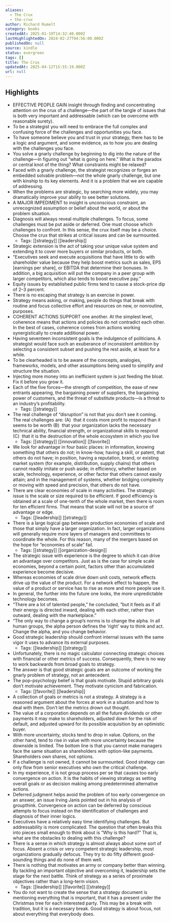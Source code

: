 ```yaml
---
aliases:
  - The Crux
  - the-crux
author: Richard Rumelt
category: books
createdAt: 2025-01-19T14:32:40.000Z
lastHighlightedOn: 2024-02-27T04:56:00.000Z
publishedOn: null
source: kindle
status: evergreen
tags: []
title: The Crux
updatedAt: 2025-04-12T15:55:19.000Z
url: null
---
```

## Highlights

- EFFECTIVE PEOPLE GAIN insight through finding and concentrating attention on the crux of a challenge—the part of the tangle of issues that is both very important and addressable (which can be overcome with reasonable surety).
- To be a strategist you will need to embrace the full complex and confusing force of the challenges and opportunities you face.
- To have someone believe you and trust in your strategy, there has to be a logic and argument, and some evidence, as to how you are dealing with the challenges you face.
- You solve a gnarly challenge by beginning to dig into the nature of the challenge—in figuring out “what is going on here.” What is the paradox or central knot of the thing? What constraints might be relaxed?
- Faced with a gnarly challenge, the strategist recognizes or forges an embedded solvable problem—not the whole gnarly challenge, but one with kinship to its key elements. And it is a problem that we are capable of addressing.
- When the problems are strategic, by searching more widely, you may dramatically improve your ability to see better solutions.
- A MAJOR IMPEDIMENT to insight is unconscious constraint, an unrecognized assumption or belief about the world, or about the problem situation.
- Diagnosis will always reveal multiple challenges. To focus, some challenges must be put aside or deferred. One must choose which challenges to confront. In this sense, the crux itself may be a choice. Choose the crux that strikes at critical issues and can be surmounted.
  - Tags: [[strategy]] [[leadership]]
- Strategic extension is the act of taking your unique value system and extending it to cover more buyers or similar products, or both.
- “Executives seek and execute acquisitions that have little to do with shareholder value because they help boost metrics such as sales, EPS [earnings per share], or EBITDA that determine their bonuses. In addition, a big acquisition will put the company in a peer group with larger competitors, which also tends to boost executive pay.”
- Equity issues by established public firms tend to cause a stock-price dip of 2–3 percent.
- There is no escaping that strategy is an exercise in power.
- Strategy means asking, or making, people do things that break with routine and focus collective effort and resources on new, or nonroutine, purposes.
- COHERENT ACTIONS SUPPORT one another. At the simplest level, coherence means that actions and policies do not contradict each other. In the best of cases, coherence comes from actions working synergistically to create additional power.
- Having seventeen inconsistent goals is the indulgence of politicians. A strategist would face such an exuberance of inconsistent ambition by selecting a consistent subset and pushing the rest aside, at least for a while.
- To be clearheaded is to be aware of the concepts, analogies, frameworks, models, and other assumptions being used to simplify and structure the situation.
- Injecting more money into an inefficient system is just feeding the bloat. Fix it before you grow it.
- Each of the five forces—the strength of competition, the ease of new entrants appearing, the bargaining power of suppliers, the bargaining power of customers, and the threat of substitute products—is a threat to an industry’s profitability.
  - Tags: [[strategy]]
- The real challenge of “disruption” is not that you don’t see it coming. The real challenges are: (A)  that it costs more profit to respond than it seems to be worth (B)  that your organization lacks the necessary technical ability, financial strength, or organizational skills to respond (C)  that it is the destruction of the whole ecosystem in which you live
  - Tags: [[strategy]] [[innovation]] [[favorite]]
- We look for advantage in four basic places: in information, knowing something that others do not; in know-how, having a skill, or patent, that others do not have; in position, having a reputation, brand, or existing market system (for example, distribution, supply chains) that others cannot readily imitate or push aside; in efficiency, whether based on scale, technology, experience, or other factor that others cannot easily attain; and in the management of systems, whether bridging complexity or moving with speed and precision, that others do not have.
- There are clear economies of scale in many activities. The strategic issue is the scale or size required to be efficient. If good efficiency is obtained at a scale of one-tenth of the whole market, then there is room for ten efficient firms. That means that scale will not be a source of advantage or edge.
  - Tags: [[leadership]] [[strategy]]
- There is a large logical gap between production economies of scale and those that simply have a larger organization. In fact, larger organizations will generally require more layers of managers and committees to coordinate the whole. For this reason, many of the mergers based on the hope for “economies of scale” fail.
  - Tags: [[strategy]] [[organization-design]]
- The strategic issue with experience is the degree to which it can drive an advantage over competitors. Just as is the case for simple scale economies, beyond a certain point, factors other than accumulated experience become decisive.
- Whereas economies of scale drive down unit costs, network effects drive up the value of the product. For a network effect to happen, the value of a product or service has to rise as more and more people use it.
- In general, the further into the future one looks, the more unpredictable technology becomes.
- “There are a lot of talented people,” he concluded, “but it feels as if all their energy is directed inward, dealing with each other, rather than outward, dealing with the marketplace.”
- “The only way to change a group’s norms is to change the alpha. In all human groups, the alpha person defines the ‘right’ way to think and act. Change the alpha, and you change behavior.
- Good strategic leadership should confront internal issues with the same vigor it uses to advance its external purposes.
  - Tags: [[leadership]] [[strategy]]
- Unfortunately, there is no magic calculator connecting strategic choices with financial or other metrics of success. Consequently, there is no way to work backwards from broad goals to strategy.
- The answer is that good strategic goals are an outcome of working the gnarly problem of strategy, not an antecedent.
- The pop-psychology belief is that goals motivate. Stupid arbitrary goals don’t motivate achievement. They motivate cynicism and fabrication.
  - Tags: [[favorite]] [[leadership]]
- A collection of goals or metrics is not a strategy. A strategy is a reasoned argument about the forces at work in a situation and how to deal with them. Don’t let the metrics drown out thought.
- The value of a corporation depends on all the future dividends or other payments it may make to shareholders, adjusted down for the risk of default, and adjusted upward for its possible acquisition by an optimistic buyer.
- With more uncertainty, stocks tend to drop in value. Options, on the other hand, tend to rise in value with more uncertainty because the downside is limited. The bottom line is that you cannot make managers face the same situation as shareholders with option-like payments. Shareholders own shares, not options.
- If a challenge is not owned, it cannot be surmounted. Good strategy can only flow from senior executives who own the critical challenge.
- In my experience, it is not group process per se that causes too early convergence on action. It is the habits of viewing strategy as setting overall goals or as decision making among predetermined alternative actions.
- Deferred judgment helps avoid the problem of too early convergence on an answer, an issue Irving Janis pointed out in his analysis of groupthink. Convergence on action can be deferred by conscious attempts to focus instead on the identification of challenges and diagnosis of their inner logics.
- Executives have a relatively easy time identifying challenges. But addressability is more complicated. The question that often breaks this into pieces small enough to think about is “Why is this hard?” That is, what are the obstacles to dealing with this challenge?
- There is a sense in which strategy is almost always about some sort of focus. Absent a crisis or very competent strategic leadership, most organizations gradually defocus. They try to do fifty different good-sounding things and do none of them well.
- There is nothing that motivates an army or company better than winning. By tackling an important objective and overcoming it, leadership sets the stage for the next battle. Think of strategy as a series of proximate objectives rather than a long-term vision.
  - Tags: [[leadership]] [[favorite]] [[strategy]]
- You do not want to create the sense that a strategy document is mentioning everything that is important, that it has a present under the Christmas tree for each interested party. This may be a break with tradition, but it is a necessary break. Good strategy is about focus, not about everything that everybody does.
